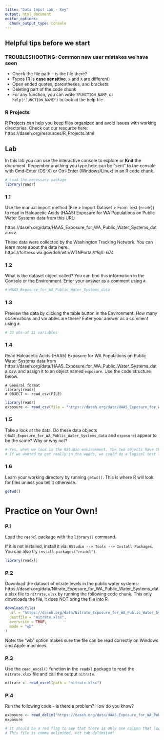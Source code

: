 ```yaml
---
title: "Data Input Lab - Key"
output: html_document
editor_options: 
  chunk_output_type: console
---
```


## Helpful tips before we start

### TROUBLESHOOTING: Common new user mistakes we have seen

- Check the file path -- is the file there?  
- Typos (R is **case sensitive**, `x` and `X` are different)  
- Open ended quotes, parentheses, and brackets     
- Deleting part of the code chunk  
- For any function, you can write `?FUNCTION_NAME`, or `help("FUNCTION_NAME")` to look at the help file

### R Projects

R Projects can help you keep files organized and avoid issues with working directories. Check out our resource here: https://daseh.org/resources/R_Projects.html


## Lab

In this lab you can use the interactive console to explore or **Knit** the document. 
Remember anything you type here can be "sent" to the console with Cmd-Enter (OS-X) or Ctrl-Enter (Windows/Linux) in an R code chunk.

```r
# Load the necessary package
library(readr)
```

### 1.1

Use the manual import method (File > Import Dataset > From Text (`readr`)) to read in Haloacetic Acids (HAA5) Exposure for WA Populations on Public Water Systems data from this URL:

https://daseh.org/data/HAA5_Exposure_for_WA_Public_Water_Systems_data.csv.

These data were collected by the Washington Tracking Network. You can learn more about the data here: https://fortress.wa.gov/doh/wtn/WTNPortal/#!q0=674

### 1.2

What is the dataset object called? You can find this information in the Console or the Environment. Enter your answer as a comment using `#`.

```r
# HAA5_Exposure_for_WA_Public_Water_Systems_data
```

### 1.3

Preview the data by clicking the table button in the Environment. How many observations and variables are there? Enter your answer as a comment using `#`.

```r
# 33 obs of 11 variables
```

### 1.4

Read Haloacetic Acids (HAA5) Exposure for WA Populations on Public Water Systems data from https://daseh.org/data/HAA5_Exposure_for_WA_Public_Water_Systems_data.csv.
and assign it to an object named `exposure`. Use the code structure below.

```
# General format
library(readr)
# OBJECT <- read_csv(FILE)
```

```r
library(readr)
exposure <- read_csv(file = "https://daseh.org/data/HAA5_Exposure_for_WA_Public_Water_Systems_data.csv")
```

### 1.5

Take a look at the data. Do these data objects (`HAA5_Exposure_for_WA_Public_Water_Systems_data` and `exposure`) appear to be the same? Why or why not?

```r
# Yes, when we look in the RStudio environment, the two objects have the same dimensions. If we use the View() or str() functions, we can also see in more detail that the data is the same. 
# If we wanted to get really in the weeds, we could do a logical test like all.equal(HAA5_Exposure_for_WA_Public_Water_Systems_data, exposure)
```

### 1.6

Learn your working directory by running `getwd()`. This is where R will look for files unless you tell it otherwise.

```r
getwd()
```


# Practice on Your Own!

### P.1

Load the `readxl` package with the `library()` command. 

If it is not installed, install it via: `RStudio --> Tools --> Install Packages`. You can also try `install.packages("readxl")`.

```r
library(readxl)
```

### P.2

Download the dataset of nitrate levels in the public water systems: https://daseh.org/data/Nitrate_Exposure_for_WA_Public_Water_Systems_data.xlsx file to `nitrate.xlsx` by running the following code chunk. This only downloads the file, it does NOT bring the file into R.

```r
download.file(
  url = "https://daseh.org/data/Nitrate_Exposure_for_WA_Public_Water_Systems_data.xlsx",
  destfile = "nitrate.xlsx",
  overwrite = TRUE,
  mode = "wb"
)
```

Note: the "wb" option makes sure the file can be read correctly on Windows and Apple machines.

### P.3

Use the `read_excel()` function in the `readxl` package to read the `nitrate.xlsx` file and call the output `nitrate`. 

```r
nitrate <- read_excel(path = "nitrate.xlsx")
```

### P.4

Run the following code - is there a problem? How do you know?

```r
exposure <- read_delim("https://daseh.org/data/HAA5_Exposure_for_WA_Public_Water_Systems_data.csv", delim = "\t")
exposure
```

```r
# It should be a red flag to see that there is only one column that looks like: `year,pop_on_sampled_PWS,pop_0-15µg/L,pop_>15-30µg/L,pop_>30-45µg/L,pop
# This file is comma delimited, not tab delimited!
```
